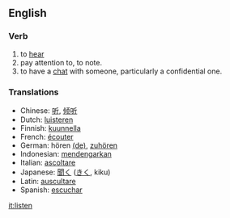 ==English==
=== Verb ===

#to [[hear]]
#pay attention to, to note.
#to have a [[chat]] with someone, particularly a confidential one.

=== Translations ===
*Chinese: [[听]], [[倾听]]
*Dutch: [[luisteren]]
*Finnish: [[kuunnella]]
*French: [[écouter]]
*German: hören [[:de:hören|(de)]], [[zuhören]]
*Indonesian: [[dengar|mendengarkan]]
*Italian: [[ascoltare]]
*Japanese: [[聞く]] ([[きく]], kiku)
*Latin: [[auscultare]]
*Spanish: [[escuchar]]

[[it:listen]]